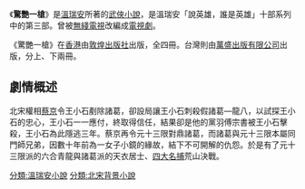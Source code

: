 {{otheruses|subject=溫瑞安所著作的一部武俠小說|other=同名電視劇|驚艷一槍 (電視劇)}}
{{Infobox Book 
|書名      = 驚艷一槍
|圖像      = 
|圖像說明  = 
|作者      = [[溫瑞安|溫瑞安]]
|原名      = 
|譯者      = 
|插圖      = 
|封面設計  = 
|出版地    = {{HK}}
|語言      = [[繁體中文|繁體中文]]
|系列      = 四冊
|題材      = 
|類型      = 
|出版者    = {{flagicon|Hong Kong}} [[敦煌出版社|敦煌出版社]]<br>{{flagicon|TWN}} 前：萬盛出版<br />　　後：風雲時代
|出版日期  = 1992年2月
|中文版    = 
|媒介      = 平裝
|頁數      = 
|開本      = 
|isbn      = 
|oclc      =  
|上一部作品= 
|下一部作品= 
}}

《'''驚艷一槍'''》是[[溫瑞安|溫瑞安]]所著的[[武俠小說|武俠小說]]，是溫瑞安「說英雄，誰是英雄」十部系列中的第三部。曾被[[無綫電視|無綫電視]]改編成[[驚艷一槍_(電視劇)|電視劇]]。

《驚艷一槍》在[[香港|香港]]由[[敦煌出版社|敦煌出版社]]出版，全四冊。台灣則由[[萬盛出版有限公司|萬盛出版有限公司]]出版，分上、下兩冊。

== 劇情概述 ==
北宋權相[[蔡京|蔡京]]令王小石剷除諸葛，卻設局讓王小石刺殺假諸葛—龍八，以試探王小石的忠心，王小石一一應付，終取得信任，結果卻是他的黨羽傅宗書被王小石擊殺，王小石為此隱逃三年。蔡京再令元十三限對鼎諸葛，而諸葛與元十三限本屬同門師兄弟，因數十年前為一女子小鏡的緣故，結下不可開解的仇怨。於是有了元十三限派的六合青龍與諸葛派的天衣居士、[[四大名捕|四大名捕]]荒山決戰。

[[分類:溫瑞安小說|分類:溫瑞安小說]]
[[分類:北宋背景小說|分類:北宋背景小說]]